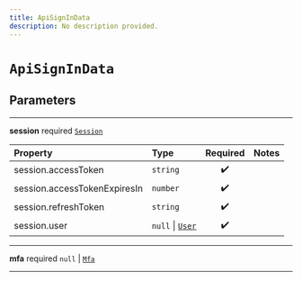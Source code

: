 ```yaml
---
title: ApiSignInData
description: No description provided.
---
```


# `ApiSignInData`

## Parameters

---

**session** <span className="optional-status">required</span> [`Session`](/reference/javascript/auth/types/session)

| Property                                                         | Type                                                      | Required | Notes |
| :--------------------------------------------------------------- | :-------------------------------------------------------- | :------: | :---- |
| <span className="light-grey">session.</span>accessToken          | `string`                                                  |    ✔️    |       |
| <span className="light-grey">session.</span>accessTokenExpiresIn | `number`                                                  |    ✔️    |       |
| <span className="light-grey">session.</span>refreshToken         | `string`                                                  |    ✔️    |       |
| <span className="light-grey">session.</span>user                 | `null` \| [`User`](/reference/javascript/auth/types/user) |    ✔️    |       |

---

**mfa** <span className="optional-status">required</span> `null` | [`Mfa`](/reference/javascript/auth/types/mfa)

---
